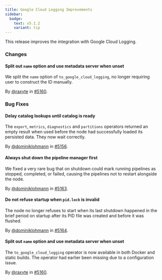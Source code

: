 ```yaml
---
title: Google Cloud Logging Improvements
sidebar:
  badge:
    text: v5.1.2
    variant: tip
---
```


This release improves the integration with Google Cloud Logging.

### Changes

#### Split out `name` option and use metadata server when unset

We split the `name` option of `to_google_cloud_logging`, no longer requiring
user to construct the ID manually.

By [@raxyte](https://github.com/raxyte) in [#5160](https://github.com/tenzir/tenzir/pull/5160).

### Bug Fixes

#### Delay catalog lookups until catalog is ready

The `export`, `metrics`, `diagnostics` and `partitions` operators returned an
empty result when used before the node had successfully loaded its persisted
data. They now wait correctly.

By [@dominiklohmann](https://github.com/dominiklohmann) in [#5156](https://github.com/tenzir/tenzir/pull/5156).

#### Always shut down the pipeline manager first

We fixed a very rare bug that on shutdown could mark running pipelines as
stopped, completed, or failed, causing the pipelines not to restart alongside
the node.

By [@dominiklohmann](https://github.com/dominiklohmann) in [#5163](https://github.com/tenzir/tenzir/pull/5163).

#### Do not refuse startup when `pid.lock` is invalid

The node no longer refuses to start when its last shutdown happened in the brief
period on startup after its PID file was created and before it was flushed.

By [@dominiklohmann](https://github.com/dominiklohmann) in [#5164](https://github.com/tenzir/tenzir/pull/5164).

#### Split out `name` option and use metadata server when unset

The `to_google_cloud_logging` operator is now available in both Docker and static
builds. The operator had earlier been missing due to a configuration issue.

By [@raxyte](https://github.com/raxyte) in [#5160](https://github.com/tenzir/tenzir/pull/5160).
